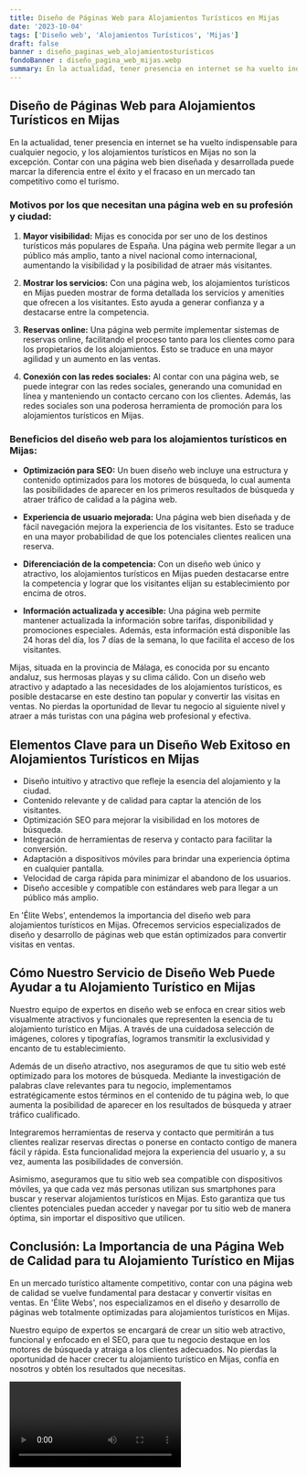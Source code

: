 ```yaml
---
title: Diseño de Páginas Web para Alojamientos Turísticos en Mijas
date: '2023-10-04'
tags: ['Diseño web', 'Alojamientos Turísticos', 'Mijas']
draft: false
banner : diseño_paginas_web_alojamientosturísticos
fondoBanner : diseño_pagina_web_mijas.webp
summary: En la actualidad, tener presencia en internet se ha vuelto indispensable para cualquier negocio, y los alojamientos turísticos en Mijas no son la excepción. Contar con una página web bien diseñada y desarrollada puede marcar la diferencia entre el éxito y el fracaso en un mercado tan competitivo como el turismo.
---
```


## Diseño de Páginas Web para Alojamientos Turísticos en Mijas

En la actualidad, tener presencia en internet se ha vuelto indispensable para cualquier negocio, y los alojamientos turísticos en Mijas no son la excepción. Contar con una página web bien diseñada y desarrollada puede marcar la diferencia entre el éxito y el fracaso en un mercado tan competitivo como el turismo.

### Motivos por los que necesitan una página web en su profesión y ciudad:

1. **Mayor visibilidad:** Mijas es conocida por ser uno de los destinos turísticos más populares de España. Una página web permite llegar a un público más amplio, tanto a nivel nacional como internacional, aumentando la visibilidad y la posibilidad de atraer más visitantes.

2. **Mostrar los servicios:** Con una página web, los alojamientos turísticos en Mijas pueden mostrar de forma detallada los servicios y amenities que ofrecen a los visitantes. Esto ayuda a generar confianza y a destacarse entre la competencia.

3. **Reservas online:** Una página web permite implementar sistemas de reservas online, facilitando el proceso tanto para los clientes como para los propietarios de los alojamientos. Esto se traduce en una mayor agilidad y un aumento en las ventas.

4. **Conexión con las redes sociales:** Al contar con una página web, se puede integrar con las redes sociales, generando una comunidad en línea y manteniendo un contacto cercano con los clientes. Además, las redes sociales son una poderosa herramienta de promoción para los alojamientos turísticos en Mijas.

### Beneficios del diseño web para los alojamientos turísticos en Mijas:

- **Optimización para SEO:** Un buen diseño web incluye una estructura y contenido optimizados para los motores de búsqueda, lo cual aumenta las posibilidades de aparecer en los primeros resultados de búsqueda y atraer tráfico de calidad a la página web.

- **Experiencia de usuario mejorada:** Una página web bien diseñada y de fácil navegación mejora la experiencia de los visitantes. Esto se traduce en una mayor probabilidad de que los potenciales clientes realicen una reserva.

- **Diferenciación de la competencia:** Con un diseño web único y atractivo, los alojamientos turísticos en Mijas pueden destacarse entre la competencia y lograr que los visitantes elijan su establecimiento por encima de otros.

- **Información actualizada y accesible:** Una página web permite mantener actualizada la información sobre tarifas, disponibilidad y promociones especiales. Además, esta información está disponible las 24 horas del día, los 7 días de la semana, lo que facilita el acceso de los visitantes.

Mijas, situada en la provincia de Málaga, es conocida por su encanto andaluz, sus hermosas playas y su clima cálido. Con un diseño web atractivo y adaptado a las necesidades de los alojamientos turísticos, es posible destacarse en este destino tan popular y convertir las visitas en ventas. No pierdas la oportunidad de llevar tu negocio al siguiente nivel y atraer a más turistas con una página web profesional y efectiva.

<GifSeo />

<Cta />

## Elementos Clave para un Diseño Web Exitoso en Alojamientos Turísticos en Mijas

- Diseño intuitivo y atractivo que refleje la esencia del alojamiento y la ciudad.
- Contenido relevante y de calidad para captar la atención de los visitantes.
- Optimización SEO para mejorar la visibilidad en los motores de búsqueda.
- Integración de herramientas de reserva y contacto para facilitar la conversión.
- Adaptación a dispositivos móviles para brindar una experiencia óptima en cualquier pantalla.
- Velocidad de carga rápida para minimizar el abandono de los usuarios.
- Diseño accesible y compatible con estándares web para llegar a un público más amplio.

En 'Élite Webs', entendemos la importancia del diseño web para alojamientos turísticos en Mijas. Ofrecemos servicios especializados de diseño y desarrollo de páginas web que están optimizados para convertir visitas en ventas.

## Cómo Nuestro Servicio de Diseño Web Puede Ayudar a tu Alojamiento Turístico en Mijas

Nuestro equipo de expertos en diseño web se enfoca en crear sitios web visualmente atractivos y funcionales que representen la esencia de tu alojamiento turístico en Mijas. A través de una cuidadosa selección de imágenes, colores y tipografías, logramos transmitir la exclusividad y encanto de tu establecimiento.

Además de un diseño atractivo, nos aseguramos de que tu sitio web esté optimizado para los motores de búsqueda. Mediante la investigación de palabras clave relevantes para tu negocio, implementamos estratégicamente estos términos en el contenido de tu página web, lo que aumenta la posibilidad de aparecer en los resultados de búsqueda y atraer tráfico cualificado.

Integraremos herramientas de reserva y contacto que permitirán a tus clientes realizar reservas directas o ponerse en contacto contigo de manera fácil y rápida. Esta funcionalidad mejora la experiencia del usuario y, a su vez, aumenta las posibilidades de conversión.

Asimismo, aseguramos que tu sitio web sea compatible con dispositivos móviles, ya que cada vez más personas utilizan sus smartphones para buscar y reservar alojamientos turísticos en Mijas. Esto garantiza que tus clientes potenciales puedan acceder y navegar por tu sitio web de manera óptima, sin importar el dispositivo que utilicen.

## Conclusión: La Importancia de una Página Web de Calidad para tu Alojamiento Turístico en Mijas

En un mercado turístico altamente competitivo, contar con una página web de calidad se vuelve fundamental para destacar y convertir visitas en ventas. En 'Élite Webs', nos especializamos en el diseño y desarrollo de páginas web totalmente optimizadas para alojamientos turísticos en Mijas.

Nuestro equipo de expertos se encargará de crear un sitio web atractivo, funcional y enfocado en el SEO, para que tu negocio destaque en los motores de búsqueda y atraiga a los clientes adecuados. No pierdas la oportunidad de hacer crecer tu alojamiento turístico en Mijas, confía en nosotros y obtén los resultados que necesitas.

<Video />

<CtaBot job='Alojamientos Turísticos' city='Mijas'/>

<Gmaps query='Mijas+españa+maps' />